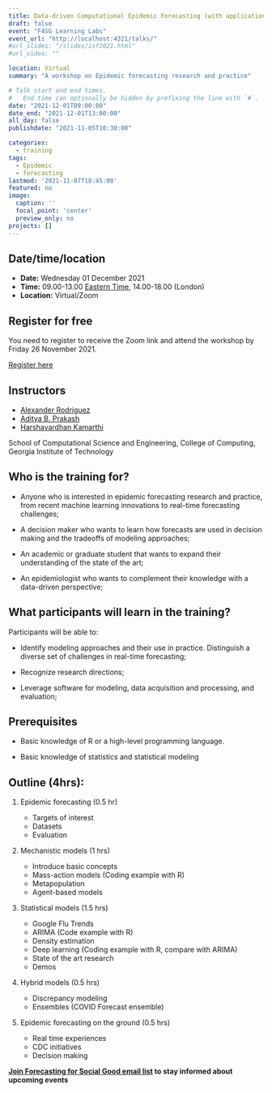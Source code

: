 ```yaml
---
title: Data-driven Computational Epidemic Forecasting (with applications in R)
draft: false
event: "F4SG Learning Labs"
event_url: "http://localhost:4321/talks/"
#url_slides: "/slides/isf2021.html"
#url_video: ""

location: Virtual
summary: "A workshop on Epidemic forecasting research and practice"

# Talk start and end times.
#   End time can optionally be hidden by prefixing the line with `#`.
date: "2021-12-01T09:00:00"
date_end: "2021-12-01T13:00:00"
all_day: false
publishdate: "2021-11-05T10:30:00"

categories:
  - training
tags:
  - Epidemic
  - forecasting
lastmod: '2021-11-07T18:45:00'
featured: no
image:
  caption: ''
  focal_point: 'center'
  preview_only: no
projects: []
---
```


## Date/time/location

- **Date:** Wednesday 01 December 2021
- **Time:** 09.00-13.00 [Eastern Time](https://time.is/ET), 14.00-18.00 (London)
- **Location:** Virtual/Zoom

## Register for free

You need to register to receive the Zoom link and attend the workshop by Friday 26 November 2021.

[Register here](https://docs.google.com/forms/d/e/1FAIpQLSdF2waMn37ACunuo3g9LnKyRk4pLTRhPTfUG4Xyu9ExMUlTVQ/viewform)

## Instructors

- [Alexander Rodriguez](https://www.cc.gatech.edu/~acastillo41/) 
- [Aditya B. Prakash](https://www.cc.gatech.edu/~badityap/)
- [Harshavardhan Kamarthi](https://www.harsha-pk.com/)

School of Computational Science and Engineering, College of Computing, Georgia Institute of Technology
 

## Who is the training for?

- Anyone who is interested in epidemic forecasting research and practice, from recent machine learning innovations to real-time forecasting challenges;

- A decision maker who wants to learn how forecasts are used in decision making and the tradeoffs of modeling approaches;

- An academic or graduate student that wants to expand their understanding of the state of the art;

- An epidemiologist who wants to complement their knowledge with a data-driven perspective;

## What participants will learn in the training?
 
Participants will be able to:

- Identify modeling approaches and their use in practice.
Distinguish a diverse set of challenges in real-time forecasting;

- Recognize research directions;

- Leverage software for modeling, data acquisition and processing, and evaluation;


## Prerequisites

- Basic knowledge of R or a high-level programming language.

- Basic knowledge of statistics and statistical modeling
 
 
## Outline (4hrs):

1. Epidemic forecasting (0.5 hr)

    - Targets of interest
    - Datasets
    - Evaluation
 
2. Mechanistic models (1 hrs)

    - Introduce basic concepts
    - Mass-action models (Coding example with R)
    - Metapopulation
    - Agent-based models
 
3. Statistical models (1.5 hrs)

    - Google Flu Trends
    - ARIMA (Code example with R)
    - Density estimation
    - Deep learning (Coding example with R, compare with ARIMA)
    - State of the art research
    - Demos
 
4. Hybrid models (0.5 hrs)

    - Discrepancy modeling
    - Ensembles (COVID Forecast ensemble)
 
5. Epidemic forecasting on the ground (0.5 hrs)

    - Real time experiences
    - CDC initiatives
    - Decision making


**[Join Forecasting for Social Good email list](http://eepurl.com/hMFA-9)  to stay informed about upcoming events  **